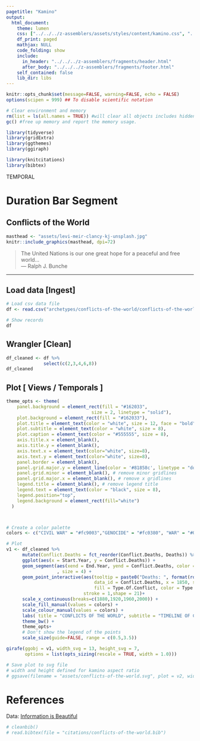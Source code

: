 ```yaml
---
pagetitle: "Kamino"
output: 
  html_document:
    theme: lumen
    css: ["../../../z-assemblers/assets/styles/content/kamino.css", "../../../z-assemblers/assets/icons/line-awesome/css/line-awesome.css"]
    df_print: paged
    mathjax: NULL
    code_folding: show
    include:
      in_header: "../../../z-assemblers/fragments/header.html"
      after_body: "../../../z-assemblers/fragments/footer.html"
    self_contained: false
    lib_dir: libs
---
```


```r

knitr::opts_chunk$set(message=FALSE, warning=FALSE, echo = FALSE)
options(scipen = 999) ## To disable scientific notation

# Clear environment and memory
rm(list = ls(all.names = TRUE)) #will clear all objects includes hidden objects.
gc() #free up memory and report the memory usage.

library(tidyverse)
library(gridExtra)
library(ggthemes)
library(ggiraph)

library(knitcitations)
library(bibtex)

```
<div class="activity">
TEMPORAL  
</div>

# Duration Bar Segment
## Conflicts of the World 


```r

masthead <- "assets/levi-meir-clancy-kj-unsplash.jpg"
knitr::include_graphics(masthead, dpi=72)

```

> The United Nations is our one great hope for a peaceful and free world...\
--- Ralph J. Bunche

***

## Load data [Ingest]

```r

# Load csv data file
df <- read.csv("archetypes/conflicts-of-the-world/conflicts-of-the-world-short.csv", header = TRUE, stringsAsFactors = FALSE)

# Show records
df

```

## Wrangler [Clean]
```r
df_cleaned <- df %>% 
              select(c(2,3,4,6,8)) 
df_cleaned
```

## Plot [ Views / Temporals ]

```r

theme_opts <- theme(
    panel.background = element_rect(fill = "#162033",
                                size = 2, linetype = "solid"),
    plot.background = element_rect(fill = "#162033"), 
    plot.title = element_text(color = "white", size = 12, face = "bold"),
    plot.subtitle = element_text(color = "white", size = 8),
    plot.caption = element_text(color = "#555555", size = 8),
    axis.title.x = element_blank(),
    axis.title.y = element_blank(),
    axis.text.x = element_text(color="white", size=8),
    axis.text.y = element_text(color="white", size=8),
    panel.border = element_blank(),
    panel.grid.major.y = element_line(color = '#81858c', linetype = "dotted"),
    panel.grid.minor = element_blank(), # remove minor gridlines
    panel.grid.major.x = element_blank(), # remove x gridlines
    legend.title = element_blank(), # remove legend title
    legend.text = element_text(color = "black", size = 8),
    legend.position="top",
    legend.background = element_rect(fill="white")
  )



# Create a color palette
colors <- c("CIVIL WAR" = "#fc9003","GENOCIDE" = "#fc0380", "WAR" = "#03a5fc")

# Plot
v1 <- df_cleaned %>%
      mutate(Conflict.Deaths = fct_reorder(Conflict.Deaths, Deaths)) %>% 
      ggplot(aes(x = Start.Year, y = Conflict.Deaths)) + 
      geom_segment(aes(xend = End.Year, yend = Conflict.Deaths, color = Type.Of.Conflict, position = "identity")
                   , size = 4) +
      geom_point_interactive(aes(tooltip = paste0("Deaths: ", format(round(as.numeric(Deaths), 1), big.mark=",")), 
                                 data_id = Conflict.Deaths, x = 1850, size = Deaths, 
                                 fill = Type.Of.Conflict, color = Type.Of.Conflict), 
                             stroke = 1,shape = 21)+
      scale_x_continuous(breaks=c(1880,1920,1960,2000)) +
      scale_fill_manual(values = colors) +
      scale_colour_manual(values = colors) +
      labs( title = "CONFLICTS OF THE WORLD", subtitle = "TIMELINE OF CONFLICTS")+
      theme_bw() +
      theme_opts+
      # Don't show the legend of the points
      scale_size(guide=FALSE, range = c(0.5,3.5))

girafe(ggobj = v1, width_svg = 13, height_svg = 7,
       options = list(opts_sizing(rescale = TRUE, width = 1.0)))

```



```r

# Save plot to svg file
# width and height defined for kamino aspect ratio
# ggsave(filename = "assets/conflicts-of-the-world.svg", plot = v2, width=12, height=6)

```


# References

Data: <a href="https://informationisbeautiful.net/data/" target="_blank">  Information is Beautiful </a>


```r

# cleanbib()
# read.bibtex(file = "citations/conflicts-of-the-world.bib")

```

